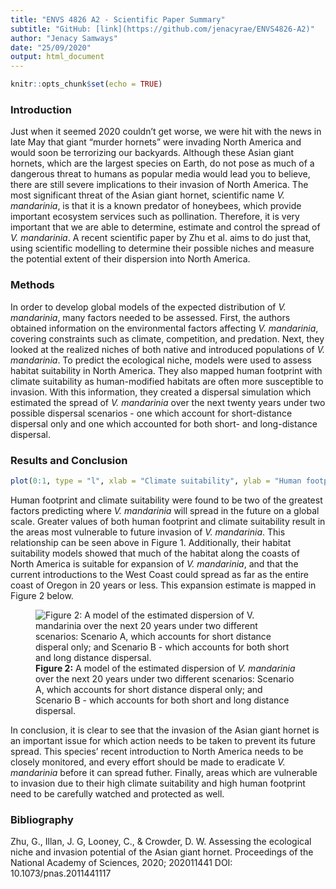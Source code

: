 ```yaml
---
title: "ENVS 4826 A2 - Scientific Paper Summary"
subtitle: "GitHub: [link](https://github.com/jenacyrae/ENVS4826-A2)"
author: "Jenacy Samways"
date: "25/09/2020"
output: html_document
---
```


```r
knitr::opts_chunk$set(echo = TRUE)
```

### Introduction

Just when it seemed 2020 couldn't get worse, we were hit with the news in late May that giant "murder hornets" were invading North America and would soon be terrorizing our backyards. Although these Asian giant hornets, which are the largest species on Earth, do not pose as much of a dangerous threat to humans as popular media would lead you to believe, there are still severe implications to their invasion of North America. The most significant threat of the Asian giant hornet, scientific name *V. mandarinia*, is that it is a known predator of honeybees, which provide important ecosystem services such as pollination. Therefore, it is very important that we are able to determine, estimate and control the spread of *V. mandarinia*. A recent scientific paper by Zhu et al. aims to do just that, using scientific modelling to determine their possible niches and measure the potential extent of their dispersion into North America.

### Methods

In order to develop global models of the expected distribution of *V. mandarinia*, many factors needed to be assessed. First, the authors obtained information on the environmental factors affecting *V. mandarinia*, covering constraints such as climate, competition, and predation. Next, they looked at the realized niches of both native and introduced populations of *V. mandarinia*. To predict the ecological niche, models were used to assess habitat suitability in North America. They also mapped human footprint with climate suitability as human-modified habitats are often more susceptible to invasion. With this information, they created a dispersal simulation which estimated the spread of *V. mandarinia* over the next twenty years under two possible dispersal scenarios - one which account for short-distance dispersal only and one which accounted for both short- and long-distance dispersal. 

### Results and Conclusion
``` r
plot(0:1, type = "l", xlab = "Climate suitability", ylab = "Human footprint")
```


Human footprint and climate suitability were found to be two of the greatest factors predicting where *V. mandarinia* will spread in the future on a global scale. Greater values of both human footprint and climate suitability result in the areas most vulnerable to future invasion of *V. mandarinia*. This relationship can be seen above in Figure 1. Additionally, their habitat suitability models showed that much of the habitat along the coasts of North America is suitable for expansion of *V. mandarinia*, and that the current introductions to the West Coast could spread as far as the entire coast of Oregon in 20 years or less. This expansion estimate is mapped in Figure 2 below. 

![**Figure 2:** A model of the estimated dispersion of *V. mandarinia* over the next 20 years under two different scenarios: Scenario A, which accounts for short distance disperal only; and Scenario B - which accounts for both short and long distance dispersal.](images/figure.png)

In conclusion, it is clear to see that the invasion of the Asian giant hornet is an important issue for which action needs to be taken to prevent its future spread. This species' recent introduction to North America needs to be closely monitored, and every effort should be made to eradicate *V. mandarinia* before it can spread futher. Finally, areas which are vulnerable to invasion due to their high climate suitability and high human footprint need to be carefully watched and protected as well. 

### Bibliography

Zhu, G., Illan, J. G, Looney, C., & Crowder, D. W. Assessing the ecological niche and invasion potential of the Asian giant hornet. Proceedings of the National Academy of Sciences, 2020; 202011441 DOI: 10.1073/pnas.2011441117

